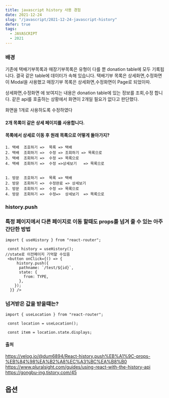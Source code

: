```yaml
---
title: javascript history 사용 경험
date: 2021-12-24
slug: "/javascript/2021-12-24-javascript-history"
defer: true
tags:
  - JAVASCRIPT
  - 2021
---
```


### 배경

기존에 택배기부목록과 매장기부목록은 유형이 다를 뿐 donation table에 모두 기록됩니다.
결국 같은 table에 데이터가 속해 있습니다.
택배기부 목록은 상세화면,수정화면이 Modal을 사용했고
매장기부 목록은 상세화면,수정화면이 Page로 되었이따.

상세화면,수정화면 에 보여지는 내용은 donation table에 있는 정보를 조회,수정 합니다.
같은 api를 호출하는 상황에서 화면이 2개일 필요가 없다고 판단했다.

화면을 1개로 사용하도록 수정하였다

#### 2개 목록이 같은 상세 페이지를 사용합니다.
#### 목록에서 상세로 이동 후 원래 목록으로 어떻게 돌아가지?
```
1. 택배  조호하기 =>  목록 => 택배
2. 택배  조회하기 =>  수정 => 조회하기 => 목록으로
3. 택배  조회하기 =>  수정 => 목록으로
4. 택배  조회하기 =>  수정 =>상세보기 	=> 목록으로	
			

1. 방문  조호하기 =>  목록 => 택배
2. 방문  조회하기 =>  수정완료 => 상세보기
3. 방문  조회하기 =>  수정 => 목록으로
4. 방문  조회하기 =>  수정=>  상세보기 	=> 목록으로	
```

### history.push
### 특정 페이지에서 다른 페이지로 이동 할때도 props를 넘겨 줄 수 있는 아주 간단한 방법

```
import { useHistory } from "react-router";

 const history = useHistory();
//state로 이전페이지 기억할 수있음
 <button onClick={() => {
     history.push({
	  pathname: `/test/${id}`,
	  state: {
	    from: TYPE,
	  },
	});
  }} />
```



### 넘겨받은 값을 받을떄는?
```
import { useLocation } from "react-router";

 const location = useLocation();

 const item = location.state.displays;
```

#### 출처
https://velog.io/@dum6894/React-history.push%EB%A1%9C-props-%EB%84%98%EA%B2%A8%EC%A3%BC%EA%B8%B0
https://www.pluralsight.com/guides/using-react-with-the-history-api
https://gongbu-ing.tistory.com/45


## 옵션
